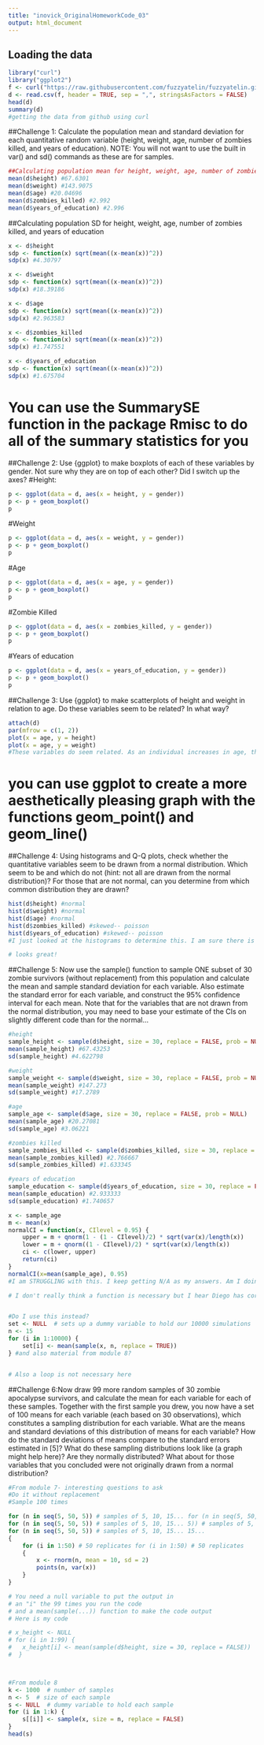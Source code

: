 ```yaml
---
title: "inovick_OriginalHomeworkCode_03"
output: html_document
---
```

## Loading the data
```r
library("curl")
library("ggplot2")
f <- curl("https://raw.githubusercontent.com/fuzzyatelin/fuzzyatelin.github.io/master/AN588_Fall21/zombies.csv")
d <- read.csv(f, header = TRUE, sep = ",", stringsAsFactors = FALSE)
head(d)
summary(d)
#getting the data from github using curl
```

##Challenge 1: Calculate the population mean and standard deviation for each quantitative random variable (height, weight, age, number of zombies killed, and years of education). NOTE: You will not want to use the built in var() and sd() commands as these are for samples. 
```r
##Calculating population mean for height, weight, age, number of zombies killed, and years of education
mean(d$height) #67.6301
mean(d$weight) #143.9075
mean(d$age) #20.04696
mean(d$zombies_killed) #2.992
mean(d$years_of_education) #2.996
```
##Calculating population SD for height, weight, age, number of zombies killed, and years of education
```r
x <- d$height
sdp <- function(x) sqrt(mean((x-mean(x))^2))
sdp(x) #4.30797

x <- d$weight
sdp <- function(x) sqrt(mean((x-mean(x))^2))
sdp(x) #18.39186

x <- d$age
sdp <- function(x) sqrt(mean((x-mean(x))^2))
sdp(x) #2.963583

x <- d$zombies_killed
sdp <- function(x) sqrt(mean((x-mean(x))^2))
sdp(x) #1.747551

x <- d$years_of_education
sdp <- function(x) sqrt(mean((x-mean(x))^2))
sdp(x) #1.675704
```

# You can use the SummarySE function in the package Rmisc to do all of the summary statistics for you

##Challenge 2: Use {ggplot} to make boxplots of each of these variables by gender. Not sure why they are on top of each other? Did I switch up the axes?
#Height:
```r
p <- ggplot(data = d, aes(x = height, y = gender))
p <- p + geom_boxplot()
p

```

#Weight
```r
p <- ggplot(data = d, aes(x = weight, y = gender))
p <- p + geom_boxplot()
p
```

#Age
```r
p <- ggplot(data = d, aes(x = age, y = gender))
p <- p + geom_boxplot()
p
```

#Zombie Killed
```r
p <- ggplot(data = d, aes(x = zombies_killed, y = gender))
p <- p + geom_boxplot()
p
```

#Years of education
```r
p <- ggplot(data = d, aes(x = years_of_education, y = gender))
p <- p + geom_boxplot()
p
```

##Challenge 3: Use {ggplot} to make scatterplots of height and weight in relation to age. Do these variables seem to be related? In what way?
```r
attach(d)
par(mfrow = c(1, 2))
plot(x = age, y = height)
plot(x = age, y = weight)
#These variables do seem related. As an individual increases in age, they also increase in height and weight. However, weight does not have as strong a relationship to age as height does. Neither of them have an incredibly strong relationship but there is a positive trend.
```

# you can use ggplot to create a more aesthetically pleasing graph with the functions geom_point() and geom_line()


##Challenge 4: Using histograms and Q-Q plots, check whether the quantitative variables seem to be drawn from a normal distribution. Which seem to be and which do not (hint: not all are drawn from the normal distribution)? For those that are not normal, can you determine from which common distribution they are drawn? 
```r
hist(d$height) #normal
hist(d$weight) #normal
hist(d$age) #normal
hist(d$zombies_killed) #skewed-- poisson
hist(d$years_of_education) #skewed-- poisson
#I just looked at the histograms to determine this. I am sure there is a better way to determine type of distribution, but this seemed like the most straightforward way?

# looks great!

```

##Challenge 5: Now use the sample() function to sample ONE subset of 30 zombie survivors (without replacement) from this population and calculate the mean and sample standard deviation for each variable. Also estimate the standard error for each variable, and construct the 95% confidence interval for each mean. Note that for the variables that are not drawn from the normal distribution, you may need to base your estimate of the CIs on slightly different code than for the normal… 
```r
#height
sample_height <- sample(d$height, size = 30, replace = FALSE, prob = NULL) #separate by variable
mean(sample_height) #67.43253
sd(sample_height) #4.622798

#weight
sample_weight <- sample(d$weight, size = 30, replace = FALSE, prob = NULL)
mean(sample_weight) #147.273
sd(sample_weight) #17.2789

#age
sample_age <- sample(d$age, size = 30, replace = FALSE, prob = NULL)
mean(sample_age) #20.27081
sd(sample_age) #3.06221

#zombies killed
sample_zombies_killed <- sample(d$zombies_killed, size = 30, replace = FALSE, prob = NULL)
mean(sample_zombies_killed) #2.766667
sd(sample_zombies_killed) #1.633345

#years of education
sample_education <- sample(d$years_of_education, size = 30, replace = FALSE, prob = NULL)
mean(sample_education) #2.933333
sd(sample_education) #1.740657

x <- sample_age
m <- mean(x)
normalCI = function(x, CIlevel = 0.95) {
    upper = m + qnorm(1 - (1 - CIlevel)/2) * sqrt(var(x)/length(x))
    lower = m + qnorm((1 - CIlevel)/2) * sqrt(var(x)/length(x))
    ci <- c(lower, upper)
    return(ci)
}
normalCI(x=mean(sample_age), 0.95)
#I am STRUGGLING with this. I keep getting N/A as my answers. Am I doing something that's canceling out? Help lmao

# I don't really think a function is necessary but I hear Diego has corrected it which is great


#Do I use this instead?
set <- NULL  # sets up a dummy variable to hold our 10000 simulations
n <- 15
for (i in 1:10000) {
    set[i] <- mean(sample(x, n, replace = TRUE))
} #and also material from module 8?


# Also a loop is not necessary here


```

##Challenge 6:Now draw 99 more random samples of 30 zombie apocalypse survivors, and calculate the mean for each variable for each of these samples. Together with the first sample you drew, you now have a set of 100 means for each variable (each based on 30 observations), which constitutes a sampling distribution for each variable. What are the means and standard deviations of this distribution of means for each variable? How do the standard deviations of means compare to the standard errors estimated in [5]? What do these sampling distributions look like (a graph might help here)? Are they normally distributed? What about for those variables that you concluded were not originally drawn from a normal distribution? 
```r
#From module 7- interesting questions to ask
#Do it without replacement
#Sample 100 times

for (n in seq(5, 50, 5)) # samples of 5, 10, 15... for (n in seq(5, 50,
for (n in seq(5, 50, 5)) # samples of 5, 10, 15... 5)) # samples of 5, 10,
for (n in seq(5, 50, 5)) # samples of 5, 10, 15... 15...
{
    for (i in 1:50) # 50 replicates for (i in 1:50) # 50 replicates
    {
        x <- rnorm(n, mean = 10, sd = 2)
        points(n, var(x))
    }
}

# You need a null variable to put the output in
# an "i" the 99 times you run the code
# and a mean(sample(...)) function to make the code output
# Here is my code

# x_height <- NULL
# for (i in 1:99) {
#   x_height[i] <- mean(sample(d$height, size = 30, replace = FALSE)) 
#  }



#From module 8
k <- 1000  # number of samples
n <- 5  # size of each sample
s <- NULL  # dummy variable to hold each sample
for (i in 1:k) {
    s[[i]] <- sample(x, size = n, replace = FALSE)
}
head(s)
```